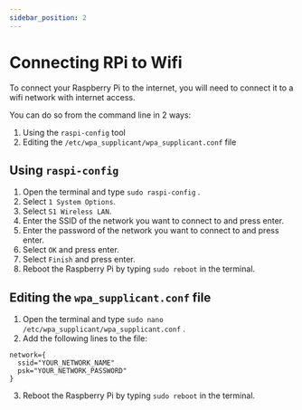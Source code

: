 ```yaml
---
sidebar_position: 2
---
```


# Connecting RPi to Wifi

To connect your Raspberry Pi to the internet, you will need to connect it to a wifi network with internet access.

You can do so from the command line in 2 ways:

1. Using the `raspi-config` tool
2. Editing the `/etc/wpa_supplicant/wpa_supplicant.conf` file

## Using `raspi-config`

1. Open the terminal and type `sudo raspi-config` .
2. Select `1 System Options`.
3. Select `S1 Wireless LAN`.
4. Enter the SSID of the network you want to connect to and press enter.
5. Enter the password of the network you want to connect to and press enter.
6. Select `OK` and press enter.
7. Select `Finish` and press enter.
8. Reboot the Raspberry Pi by typing `sudo reboot` in the terminal.

## Editing the `wpa_supplicant.conf` file

1. Open the terminal and type `sudo nano /etc/wpa_supplicant/wpa_supplicant.conf` .
2. Add the following lines to the file:

```
network={
  ssid="YOUR_NETWORK_NAME"
  psk="YOUR_NETWORK_PASSWORD"
}
```

3. Reboot the Raspberry Pi by typing `sudo reboot` in the terminal.
